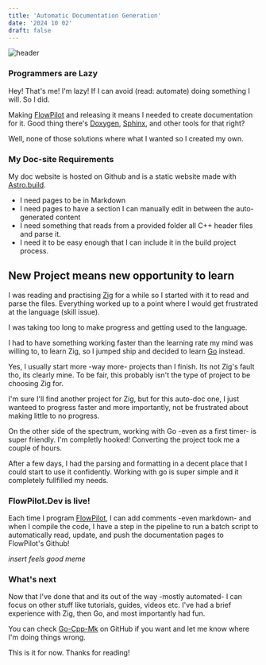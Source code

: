 ```yaml
---
title: 'Automatic Documentation Generation'
date: '2024 10 02'
draft: false
---
```


![header](/img/programming-header.jpg)

### Programmers are Lazy
Hey! That's me! I'm lazy! If I can avoid (read: automate) doing something I will. So I did. 

Making [FlowPilot](/projects/flowpilot-2024) and releasing it means I needed to create documentation for it.
Good thing there's [Doxygen](https://www.doxygen.nl/), [Sphinx](https://www.sphinx-doc.org/en/master/), and other tools for that right? 

Well, none of those solutions where what I wanted so I created my own.

### My Doc-site Requirements
My doc website is hosted on Github and is a static website made with [Astro.build](https://astro.build/).
- I need pages to be in Markdown
- I need pages to have a section I can manually edit in between the auto-generated content
- I need something that reads from a provided folder all C++ header files and parse it.
- I need it to be easy enough that I can include it in the build project process.

## New Project means new opportunity to learn
I was reading and practising [Zig](https://ziglang.org/) for a while so I started with it to read and parse the files. Everything worked up to a point where I would get frustrated at the language (skill issue). 

I was taking too long to make progress and getting used to the language. 

I had to have something working faster than the learning rate my mind was willing to, to learn Zig, so I jumped ship and decided to learn [Go](https://go.dev/) instead.

Yes, I usually start more -way more- projects than I finish. Its not Zig's fault tho, its clearly mine. To be fair, this probably isn't the type of project to be choosing Zig for.

I'm sure I'll find another project for Zig, but for this auto-doc one, I just wanteed to progress faster and more importantly, not be frustrated about making little to no progress.

On the other side of the spectrum, working with Go -even as a first timer- is super friendly. I'm completly hooked! Converting the project took me a couple of hours.

After a few days, I had the parsing and formatting in a decent place that I could start to use it confidently.
Working with go is super simple and it completely fullfilled my needs.

### FlowPilot.Dev is live!
Each time I program [FlowPilot](https://www.flowpilot.dev), I can add comments -even markdown- and when I compile the code, I have a step in the pipeline to run a batch script to automatically read, update, and push the documentation pages to FlowPilot's Github!

*insert feels good meme*

### What's next
Now that I've done that and its out of the way -mostly automated- I can focus on other stuff like tutorials, guides, videos etc. 
I've had a brief experience with Zig, then Go, and most importantly had fun.

You can check [Go-Cpp-Mk](https://github.com/Mikea15/go-cpp-mk) on GitHub if you want and let me know where I'm doing things wrong.

This is it for now. Thanks for reading!